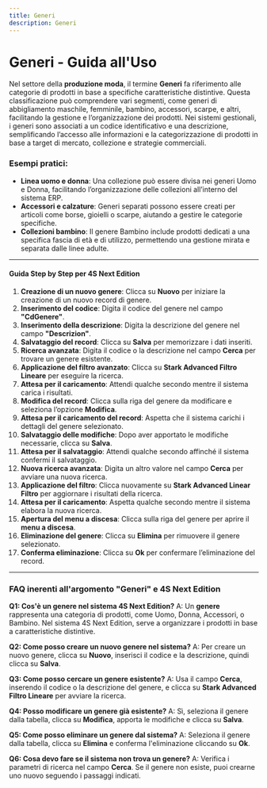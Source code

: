 ```yaml
---
title: Generi
description: Generi
---
```


# Generi - Guida all'Uso

Nel settore della **produzione moda**, il termine **Generi** fa riferimento alle categorie di prodotti in base a specifiche caratteristiche distintive. Questa classificazione può comprendere vari segmenti, come generi di abbigliamento maschile, femminile, bambino, accessori, scarpe, e altri, facilitando la gestione e l’organizzazione dei prodotti. Nei sistemi gestionali, i generi sono associati a un codice identificativo e una descrizione, semplificando l’accesso alle informazioni e la categorizzazione di prodotti in base a target di mercato, collezione e strategie commerciali.

### Esempi pratici:

* **Linea uomo e donna**: Una collezione può essere divisa nei generi Uomo e Donna, facilitando l’organizzazione delle collezioni all’interno del sistema ERP.
* **Accessori e calzature**: Generi separati possono essere creati per articoli come borse, gioielli o scarpe, aiutando a gestire le categorie specifiche.
* **Collezioni bambino**: Il genere Bambino include prodotti dedicati a una specifica fascia di età e di utilizzo, permettendo una gestione mirata e separata dalle linee adulte.

***

#### Guida Step by Step per 4S Next Edition

1. **Creazione di un nuovo genere**: Clicca su **Nuovo** per iniziare la creazione di un nuovo record di genere.
2. **Inserimento del codice**: Digita il codice del genere nel campo **"CdGenere"**.
3. **Inserimento della descrizione**: Digita la descrizione del genere nel campo **"Descrizion"**.
4. **Salvataggio del record**: Clicca su **Salva** per memorizzare i dati inseriti.
5. **Ricerca avanzata**: Digita il codice o la descrizione nel campo **Cerca** per trovare un genere esistente.
6. **Applicazione del filtro avanzato**: Clicca su **Stark Advanced Filtro Lineare** per eseguire la ricerca.
7. **Attesa per il caricamento**: Attendi qualche secondo mentre il sistema carica i risultati.
8. **Modifica del record**: Clicca sulla riga del genere da modificare e seleziona l’opzione **Modifica**.
9. **Attesa per il caricamento del record**: Aspetta che il sistema carichi i dettagli del genere selezionato.
10. **Salvataggio delle modifiche**: Dopo aver apportato le modifiche necessarie, clicca su **Salva**.
11. **Attesa per il salvataggio**: Attendi qualche secondo affinché il sistema confermi il salvataggio.
12. **Nuova ricerca avanzata**: Digita un altro valore nel campo **Cerca** per avviare una nuova ricerca.
13. **Applicazione del filtro**: Clicca nuovamente su **Stark Advanced Linear Filtro** per aggiornare i risultati della ricerca.
14. **Attesa per il caricamento**: Aspetta qualche secondo mentre il sistema elabora la nuova ricerca.
15. **Apertura del menu a discesa**: Clicca sulla riga del genere per aprire il **menu a discesa**.
16. **Eliminazione del genere**: Clicca su **Elimina** per rimuovere il genere selezionato.
17. **Conferma eliminazione**: Clicca su **Ok** per confermare l’eliminazione del record.

***

### FAQ inerenti all'argomento "**Generi"** e 4S Next Edition

**Q1: Cos'è un genere nel sistema 4S Next Edition?**
A: Un **genere** rappresenta una categoria di prodotti, come Uomo, Donna, Accessori, o Bambino. Nel sistema 4S Next Edition, serve a organizzare i prodotti in base a caratteristiche distintive.

**Q2: Come posso creare un nuovo genere nel sistema?**
A: Per creare un nuovo genere, clicca su **Nuovo**, inserisci il codice e la descrizione, quindi clicca su **Salva**.

**Q3: Come posso cercare un genere esistente?**
A: Usa il campo **Cerca**, inserendo il codice o la descrizione del genere, e clicca su **Stark Advanced Filtro Lineare** per avviare la ricerca.

**Q4: Posso modificare un genere già esistente?**
A: Sì, seleziona il genere dalla tabella, clicca su **Modifica**, apporta le modifiche e clicca su **Salva**.

**Q5: Come posso eliminare un genere dal sistema?**
A: Seleziona il genere dalla tabella, clicca su **Elimina** e conferma l'eliminazione cliccando su **Ok**.

**Q6: Cosa devo fare se il sistema non trova un genere?**
A: Verifica i parametri di ricerca nel campo **Cerca**. Se il genere non esiste, puoi crearne uno nuovo seguendo i passaggi indicati.